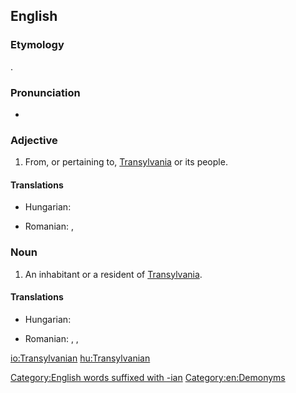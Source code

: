 ==English==

===Etymology===
{{suffix|Transylvania|an|lang=en}}.

===Pronunciation===
* {{rhymes|eɪniən|lang=en}}

===Adjective===
{{en-adj|-}}

# From, or pertaining to, [[Transylvania]] or its people.

====Translations====
{{trans-top|related to Transylvania}}
* Hungarian: {{t+|hu|erdélyi}}
{{trans-mid}}
* Romanian: {{t+|ro|transilvănean}}, {{t+|ro|ardelenesc}}
{{trans-bottom}}

===Noun===
{{en-noun}}

# An inhabitant or a resident of [[Transylvania]].

====Translations====
{{trans-top|inhabitant or resident of Transylvania}}
* Hungarian: {{t+|hu|erdélyi}}
{{trans-mid}}
* Romanian: {{t+|ro|transilvănean}}, {{t+|ro|ardelean|m}}, {{t+|ro|ardeleancă|f}}
{{trans-bottom}}

[[Category:English words suffixed with -ian]]
[[Category:en:Demonyms]]

[[io:Transylvanian]]
[[hu:Transylvanian]]